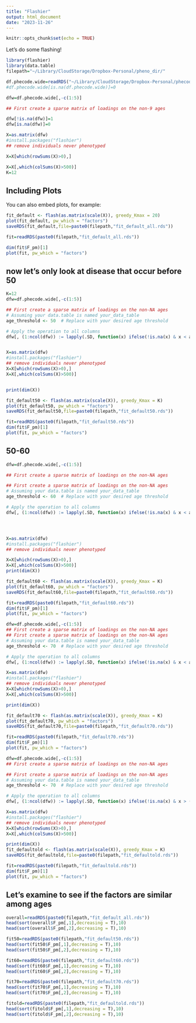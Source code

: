```yaml
---
title: "Flashier"
output: html_document
date: "2023-11-26"
---
```


```r
knitr::opts_chunk$set(echo = TRUE)
```

Let's do some flashing!

```r
library(flashier)
library(data.table)
filepath="~/Library/CloudStorage/Dropbox-Personal/pheno_dir/"

df.phecode.wide=readRDS("~/Library/CloudStorage/Dropbox-Personal/phecode/df.phecode.wide.rds")
#df.phecode.wide[is.na(df.phecode.wide)]=0

dfw=df.phecode.wide[,-c(1:5)]

## First create a sparse matrix of loadings on the non-9 ages

dfw[!is.na(dfw)]=1
dfw[is.na(dfw)]=0

X=as.matrix(dfw)
#install.packages("flashier")
## remove individuals never phenotyped

X=X[which(rowSums(X)>0),]

X=X[,which(colSums(X)>500)]
K=12
```

## Including Plots

You can also embed plots, for example:

```r
fit_default <- flash(as.matrix(scale(X)), greedy_Kmax = 20)
plot(fit_default, pw_which = "factors")
saveRDS(fit_default,file=paste0(filepath,"fit_default_all.rds"))
```

```r
fit=readRDS(paste0(filepath,"fit_default_all.rds"))

dim(fit$F_pm)[1]
plot(fit, pw_which = "factors")
```


## now let's only look at disease that occur before 50

```r
K=12
dfw=df.phecode.wide[,-c(1:5)]

## First create a sparse matrix of loadings on the non-NA ages
# Assuming your data.table is named your_data_table
age_threshold <- 50  # Replace with your desired age threshold

# Apply the operation to all columns
dfw[, (1:ncol(dfw)) := lapply(.SD, function(x) ifelse(!is.na(x) & x < age_threshold, 1, 0))]


X=as.matrix(dfw)
#install.packages("flashier")
## remove individuals never phenotyped
X=X[which(rowSums(X)>0),]
X=X[,which(colSums(X)>500)]


print(dim(X))

fit_default50 <- flash(as.matrix(scale(X)), greedy_Kmax = K)
plot(fit_default50, pw_which = "factors")
saveRDS(fit_default50,file=paste0(filepath,"fit_default50.rds"))
```

```r
fit=readRDS(paste0(filepath,"fit_default50.rds"))
dim(fit$F_pm)[1]
plot(fit, pw_which = "factors")
```

## 50-60

```r

dfw=df.phecode.wide[,-c(1:5)]

## First create a sparse matrix of loadings on the non-NA ages

## First create a sparse matrix of loadings on the non-NA ages
# Assuming your data.table is named your_data_table
age_threshold <- 60  # Replace with your desired age threshold

# Apply the operation to all columns
dfw[, (1:ncol(dfw)) := lapply(.SD, function(x) ifelse(!is.na(x) & x < age_threshold & x > (age_threshold-10), 1, 0))]




X=as.matrix(dfw)
#install.packages("flashier")
## remove individuals never phenotyped

X=X[which(rowSums(X)>0),]
X=X[,which(colSums(X)>500)]
print(dim(X))

fit_default60 <- flash(as.matrix(scale(X)), greedy_Kmax = K)
plot(fit_default60, pw_which = "factors")
saveRDS(fit_default60,file=paste0(filepath,"fit_default60.rds"))
```

```r
fit=readRDS(paste0(filepath,"fit_default60.rds"))
dim(fit$F_pm)[1]
plot(fit, pw_which = "factors")
```


```r
dfw=df.phecode.wide[,-c(1:5)]
## First create a sparse matrix of loadings on the non-NA ages
## First create a sparse matrix of loadings on the non-NA ages
# Assuming your data.table is named your_data_table
age_threshold <- 70  # Replace with your desired age threshold

# Apply the operation to all columns
dfw[, (1:ncol(dfw)) := lapply(.SD, function(x) ifelse(!is.na(x) & x < age_threshold & x > (age_threshold-10), 1, 0))]

X=as.matrix(dfw)
#install.packages("flashier")
## remove individuals never phenotyped
X=X[which(rowSums(X)>0),]
X=X[,which(colSums(X)>500)]

print(dim(X))

fit_default70 <- flash(as.matrix(scale(X)), greedy_Kmax = K)
plot(fit_default70, pw_which = "factors")
saveRDS(fit_default70,file=paste0(filepath,"fit_default70.rds"))
```


```r
fit=readRDS(paste0(filepath,"fit_default70.rds"))
dim(fit$F_pm)[1]
plot(fit, pw_which = "factors")
```

```r
dfw=df.phecode.wide[,-c(1:5)]
## First create a sparse matrix of loadings on the non-NA ages

## First create a sparse matrix of loadings on the non-NA ages
# Assuming your data.table is named your_data_table
age_threshold <- 70  # Replace with your desired age threshold

# Apply the operation to all columns
dfw[, (1:ncol(dfw)) := lapply(.SD, function(x) ifelse(!is.na(x) & x > (age_threshold), 1, 0))]

X=as.matrix(dfw)
#install.packages("flashier")
## remove individuals never phenotyped
X=X[which(rowSums(X)>0),]
X=X[,which(colSums(X)>500)]

print(dim(X))
fit_defaultold <- flash(as.matrix(scale(X)), greedy_Kmax = K)
saveRDS(fit_defaultold,file=paste0(filepath,"fit_defaultold.rds"))
```


```r
fit=readRDS(paste0(filepath,"fit_defaultold.rds"))
dim(fit$F_pm)[1]
plot(fit, pw_which = "factors")
```

## Let's examine to see if the factors are similar among ages

```r
overall=readRDS(paste0(filepath,"fit_default_all.rds"))
head(sort(overall$F_pm[,1],decreasing = T),10)
head(sort(overall$F_pm[,2],decreasing = T),10)

fit50=readRDS(paste0(filepath,"fit_default50.rds"))
head(sort(fit50$F_pm[,1],decreasing = T),10)
head(sort(fit50$F_pm[,2],decreasing = T),10)

fit60=readRDS(paste0(filepath,"fit_default60.rds"))
head(sort(fit60$F_pm[,1],decreasing = T),10)
head(sort(fit60$F_pm[,2],decreasing = T),10)

fit70=readRDS(paste0(filepath,"fit_default70.rds"))
head(sort(fit70$F_pm[,1],decreasing = T),10)
head(sort(fit70$F_pm[,2],decreasing = T),10)

fitold=readRDS(paste0(filepath,"fit_defaultold.rds"))
head(sort(fitold$F_pm[,1],decreasing = T),10)
head(sort(fitold$F_pm[,2],decreasing = T),10)
```

